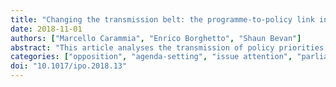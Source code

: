 ```yaml
---
title: "Changing the transmission belt: the programme-to-policy link in Italy between the First and Second Republic"
date: 2018-11-01
authors: ["Marcello Carammia", "Enrico Borghetto", "Shaun Bevan"]
abstract: "This article analyses the transmission of policy priorities from electoral campaigns to legislative outputs under different institutional configurations. Taking an agenda-setting approach, the article tests whether a mandate effect exists, if incumbents also uptake the priorities of their competitors, and whether and how the introduction of alternation in government impacts on these dynamics. The analysis relies on data sets of the Italian Agendas Project recording the issue content of party manifestos and laws and covering the period 1983–2012. The results of time series cross-sectional models lend support to the presence of a mandate effect in Italy, a mechanism which was strengthened after the introduction of alternation in government. Opposition priorities may have an impact on the legislative agenda, but mostly when considering the legislation initiated in Parliament. Our findings have important implications for the understanding of the impact of government alternation, an institutional feature underlying – with varying intensity – most democracies, on the functioning of democratic representation."
categories: ["opposition", "agenda-setting", "issue attention", "parliament", "electoral mandate"]
doi: "10.1017/ipo.2018.13"
---
```


